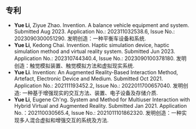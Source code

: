 ## 专利
- **Yue Li**, Ziyue Zhao. Invention. A balance vehicle equipment and system. Submitted Aug 2023. Application No.: 202311032538.6, Issue No.: 2023090300051290. 发明创造：一种平衡车设备和系统.
- **Yue Li**, Kedong Chai. Invention. Haptic simulation device, haptic simulation method and virtual reality system. Submitted Jun 2023. Application No.: 202310744340.4, Issue No.: 2023090100378180. 发明创造：触觉模拟装置、触觉模拟方法和虚拟现实系统.
- **Yue Li**. Invention: An Augmented Reality-Based Interaction Method, Artefact, Electronic Device and Medium. Submitted Oct 2021. Application No.: 202111193452.2, Issue No.: 2022011700657040. 发明创造: 一种基于增强现实的交互方法、装置、电子设备及存储介质.
- **Yue Li**, Eugene Ch'ng. System and Method for Multiuser Interaction with Hybrid Virtual and Augmented Reality. Submitted Jan 2021. Application No.：202110030565.4, Issue No.: 2021011101862320. 发明创造：一种实现多人混合虚拟和增强交互的系统及方法.
